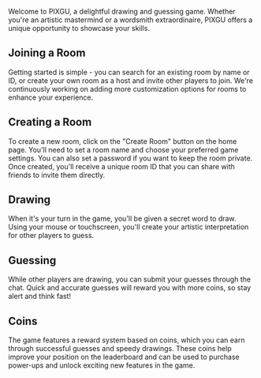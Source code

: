 Welcome to PIXGU, a delightful drawing and guessing game. Whether you're an artistic mastermind or a wordsmith extraordinaire, PIXGU offers a unique opportunity to showcase your skills.

## Joining a Room

Getting started is simple - you can search for an existing room by name or ID, or create your own room as a host and invite other players to join. We're continuously working on adding more customization options for rooms to enhance your experience.

## Creating a Room

To create a new room, click on the "Create Room" button on the home page. You'll need to set a room name and choose your preferred game settings. You can also set a password if you want to keep the room private. Once created, you'll receive a unique room ID that you can share with friends to invite them directly.

## Drawing

When it's your turn in the game, you'll be given a secret word to draw. Using your mouse or touchscreen, you'll create your artistic interpretation for other players to guess.

## Guessing

While other players are drawing, you can submit your guesses through the chat. Quick and accurate guesses will reward you with more coins, so stay alert and think fast!

## Coins

The game features a reward system based on coins, which you can earn through successful guesses and speedy drawings. These coins help improve your position on the leaderboard and can be used to purchase power-ups and unlock exciting new features in the game.
